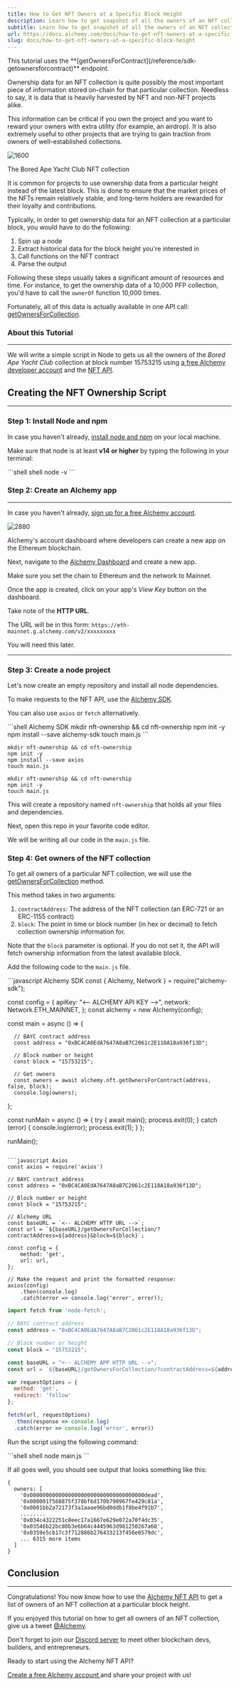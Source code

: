 ```yaml
---
title: How to Get NFT Owners at a Specific Block Height
description: Learn how to get snapshot of all the owners of an NFT collection at a particular point in time or block height
subtitle: Learn how to get snapshot of all the owners of an NFT collection at a particular point in time or block height
url: https://docs.alchemy.com/docs/how-to-get-nft-owners-at-a-specific-block-height
slug: docs/how-to-get-nft-owners-at-a-specific-block-height
---
```


<Info>
  This tutorial uses the **[getOwnersForContract](/reference/sdk-getownersforcontract)** endpoint.
</Info>

Ownership data for an NFT collection is quite possibly the most important piece of information stored on-chain for that particular collection. Needless to say, it is data that is heavily harvested by NFT and non-NFT projects alike.

This information can be critical if you own the project and you want to reward your owners with extra utility (for example, an airdrop). It is also extremely useful to other projects that are trying to gain traction from owners of well-established collections.

![1600](38f67b5-bayc.jpeg "bayc.jpeg")

The Bored Ape Yacht Club NFT collection

It is common for projects to use ownership data from a particular height instead of the latest block. This is done to ensure that the market prices of the NFTs remain relatively stable, and long-term holders are rewarded for their loyalty and contributions.

Typically, in order to get ownership data for an NFT collection at a particular block, you would have to do the following:

1. Spin up a node
2. Extract historical data for the block height you're interested in
3. Call functions on the NFT contract
4. Parse the output

Following these steps usually takes a significant amount of resources and time. For instance, to get the ownership data of a 10,000 PFP collection, you'd have to call the `ownerOf` function 10,000 times.

Fortunately, all of this data is actually available in one API call: [getOwnersForCollection](/reference/getownersforcollection).

### About this Tutorial

***

We will write a simple script in Node to gets us all the owners of the *Bored Ape Yacht Club* collection at block number 15753215 using [a free Alchemy developer account](https://alchemy.com/?a=99a4749c0c) and the [NFT API](/reference/nft-api-quickstart).

## Creating the NFT Ownership Script

***

### Step 1: Install Node and npm

In case you haven't already, [install node and npm](https://nodejs.org/en/download/) on your local machine.

Make sure that node is at least **v14 or higher** by typing the following in your terminal:

<CodeGroup>
  ```shell shell
  node -v
  ```
</CodeGroup>

### Step 2: Create an Alchemy app

***

In case you haven't already, [sign up for a free Alchemy account](https://alchemy.com/?a=99a4749c0c).

![2880](a1da0df-Screenshot_2022-10-15_at_5.06.14_PM.png "Screenshot 2022-10-15 at 5.06.14 PM.png")

Alchemy's account dashboard where developers can create a new app on the Ethereum blockchain.

Next, navigate to the [Alchemy Dashboard](https://dashboard.alchemy.com/signup/?a=99a4749c0c) and create a new app.

Make sure you set the chain to Ethereum and the network to Mainnet.

Once the app is created, click on your app's *View Key* button on the dashboard.

Take note of the **HTTP URL**.

The URL will be in this form: `https://eth-mainnet.g.alchemy.com/v2/xxxxxxxxx`

You will need this later.

***

### Step 3: Create a node project

Let's now create an empty repository and install all node dependencies.

To make requests to the NFT API, use the [Alchemy SDK](/reference/alchemy-sdk-quickstart).

You can also use `axios` or `fetch` alternatively.

<CodeGroup>
  ```shell Alchemy SDK
  mkdir nft-ownership && cd nft-ownership
  npm init -y
  npm install --save alchemy-sdk
  touch main.js
  ```

  ```shell Axios
  mkdir nft-ownership && cd nft-ownership
  npm init -y
  npm install --save axios
  touch main.js
  ```

  ```shell Fetch
  mkdir nft-ownership && cd nft-ownership
  npm init -y
  touch main.js
  ```
</CodeGroup>

This will create a repository named `nft-ownership` that holds all your files and dependencies.

Next, open this repo in your favorite code editor.

We will be writing all our code in the `main.js` file.

### Step 4: Get owners of the NFT collection

To get all owners of a particular NFT collection, we will use the [getOwnersForCollection](/reference/getownersforcollection) method.

This method takes in two arguments:

1. `contractAddress`: The address of the NFT collection (an ERC-721 or an ERC-1155 contract)
2. `block`: The point in time or block number (in hex or decimal) to fetch collection ownership information for.

Note that the `block` parameter is optional. If you do not set it, the API will fetch ownership information from the latest available block.

Add the following code to the `main.js` file.

<CodeGroup>
  ```javascript Alchemy SDK
  const { Alchemy, Network } = require("alchemy-sdk");

  const config = {
      apiKey: "<-- ALCHEMY API KEY -->",
      network: Network.ETH_MAINNET,
  };
  const alchemy = new Alchemy(config);

  const main = async () => {

      // BAYC contract address
      const address = "0xBC4CA0EdA7647A8aB7C2061c2E118A18a936f13D";

      // Block number or height
      const block = "15753215";

      // Get owners 
      const owners = await alchemy.nft.getOwnersForContract(address, false, block);
      console.log(owners);
  };

  const runMain = async () => {
      try {
          await main();
          process.exit(0);
      } catch (error) {
          console.log(error);
          process.exit(1);
      }
  };

  runMain();
  ```

  ```javascript Axios
  const axios = require('axios')

  // BAYC contract address
  const address = "0xBC4CA0EdA7647A8aB7C2061c2E118A18a936f13D";

  // Block number or height
  const block = "15753215";

  // Alchemy URL
  const baseURL = `<-- ALCHEMY HTTP URL -->`;
  const url = `${baseURL}/getOwnersForCollection/?contractAddress=${address}&block=${block}`;

  const config = {
      method: 'get',
      url: url,
  };

  // Make the request and print the formatted response:
  axios(config)
      .then(console.log)
      .catch(error => console.log('error', error));
  ```

  ```javascript Fetch
  import fetch from 'node-fetch';

  // BAYC contract address
  const address = "0xBC4CA0EdA7647A8aB7C2061c2E118A18a936f13D";

  // Block number or height
  const block = "15753215";

  const baseURL = "<-- ALCHEMY APP HTTP URL -->";
  const url = `${baseURL}/getOwnersForCollection/?contractAddress=${address}&block=${block}`;

  var requestOptions = {
    method: 'get',
    redirect: 'follow'
  };

  fetch(url, requestOptions)
    .then(response => console.log)
    .catch(error => console.log('error', error))
  ```
</CodeGroup>

Run the script using the following command:

<CodeGroup>
  ```shell shell
  node main.js
  ```
</CodeGroup>

If all goes well, you should see output that looks something like this:

```shell
{
  owners: [
    '0x000000000000000000000000000000000000dead',
    '0x000001f568875f378bf6d170b790967fe429c81a',
    '0x0001bb2a72173f3a1aaae96bd0ddb1f8be4f91b7',
    ........
    '0x034c4322251c8eec17a1667e629e072a70f4dc35',
    '0x03546b22bc80b3e6b64c4445963d981250267a68',
    '0x0359e5cb17c3f712886b276433213f456e0579dc',
    ... 6315 more items
  ]
}
```

## Conclusion

***

Congratulations! You now know how to use the [Alchemy NFT API](/reference/nft-api) to get a list of owners of an NFT collection at a particular block height.

If you enjoyed this tutorial on how to get all owners of an NFT collection, give us a tweet [@Alchemy](https://twitter.com/Alchemy).

Don't forget to join our [Discord server](https://www.alchemy.com/discord) to meet other blockchain devs, builders, and entrepreneurs.

Ready to start using the Alchemy NFT API?

[Create a free Alchemy account ](https://alchemy.com/?a=99a4749c0c)and share your project with us!
